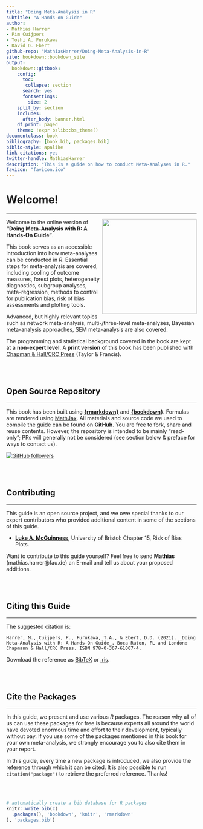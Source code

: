 ```yaml
--- 
title: "Doing Meta-Analysis in R"
subtitle: "A Hands-on Guide"
author: 
- Mathias Harrer 
- Pim Cuijpers
- Toshi A. Furukawa
- David D. Ebert
github-repo: "MathiasHarrer/Doing-Meta-Analysis-in-R"
site: bookdown::bookdown_site
output: 
  bookdown::gitbook:
    config: 
      toc:
       collapse: section
      search: yes
      fontsettings:
        size: 2
    split_by: section
    includes:
      after_body: banner.html
    df_print: paged
    theme: !expr bslib::bs_theme()
documentclass: book
bibliography: [book.bib, packages.bib]
biblio-style: apalike
link-citations: yes
twitter-handle: MathiasHarrer
description: "This is a guide on how to conduct Meta-Analyses in R."
favicon: "favicon.ico"
---
```




# Welcome! {-}

---

<a href="https://www.routledge.com/Doing-Meta-Analysis-with-R-A-Hands-On-Guide/Harrer-Cuijpers-Furukawa-Ebert/p/book/9780367610074" target="_blank"><img src="images/cover.png" width="250" align="right" alt="" class="cover" /></a> Welcome to the online version of **"Doing Meta-Analysis with R: A Hands-On Guide"**. 

This book serves as an accessible introduction into how meta-analyses can be conducted in _R_. Essential steps for meta-analysis are covered, including pooling of outcome measures, forest plots, heterogeneity diagnostics, subgroup analyses, meta-regression, methods to control for publication bias, risk of bias assessments and plotting tools. 

Advanced, but highly relevant topics such as network meta-analysis, multi-/three-level meta-analyses, Bayesian meta-analysis approaches, SEM meta-analysis are also covered. 

The programming and statistical background covered in the book are kept at a **non-expert level**. A **print version** of this book has been published with [Chapman & Hall/CRC Press](https://www.routledge.com/Doing-Meta-Analysis-with-R-A-Hands-On-Guide/Harrer-Cuijpers-Furukawa-Ebert/p/book/9780367610074) (Taylor & Francis).


<br></br>

## Open Source Repository {-}

---

This book has been built using [**{rmarkdown}**](https://rmarkdown.rstudio.com/docs/) and [**{bookdown}**](https://bookdown.org/). Formulas are rendered using [MathJax](http://docs.mathjax.org/en/latest/index.html). All materials and source code we used to compile the guide can be found on **GitHub**. You are free to fork, share and reuse contents. However, the repository is intended to be mainly "read-only"; PRs will generally not be considered (see section below & preface for ways to contact us).   

[![GitHub followers](https://img.shields.io/badge/View Repository-100000?style=for-the-badge&logo=github&logoColor=white)](https://github.com/MathiasHarrer/Doing-Meta-Analysis-in-R)



<br></br>

## Contributing {-}

---

This guide is an open source project, and we owe special thanks to our expert contributors who provided additional content in some of the sections of this guide.

* [**Luke A. McGuinness**](https://twitter.com/mcguinlu), University of Bristol: Chapter 15, Risk of Bias Plots.

Want to contribute to this guide yourself? Feel free to send **Mathias** (mathias.harrer@fau.de) an E-mail and tell us about your proposed additions.

<br></br>

## Citing this Guide {-}

---

The suggested citation is:

```block
Harrer, M., Cuijpers, P., Furukawa, T.A., & Ebert, D.D. (2021). _Doing Meta-Analysis with R: A Hands-On Guide_. Boca Raton, FL and London: Chapmann & Hall/CRC Press. ISBN 978-0-367-61007-4.
```

Download the reference as [BibTeX](https://www.protectlab.org/meta-analysis-in-r/data/citation.bib) or [.ris](https://www.protectlab.org/meta-analysis-in-r/data/citation.ris).


<br></br>


## Cite the Packages {-}

---

In this guide, we present and use various _R_ packages. The reason why all of us can use these packages for free is because experts all around the world have devoted enormous time and effort to their development, typically without pay. If you use some of the packages mentioned in this book for your own meta-analysis, we strongly encourage you to also cite them in your report. 

In this guide, every time a new package is introduced, we also provide the reference through which it can be cited. It is also possible to run `citation("package")` to retrieve the preferred reference. Thanks!


<br></br>

```r
# automatically create a bib database for R packages
knitr::write_bib(c(
  .packages(), 'bookdown', 'knitr', 'rmarkdown'
), 'packages.bib')
```
